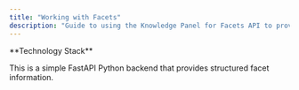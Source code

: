 ```yaml
---
title: "Working with Facets"
description: "Guide to using the Knowledge Panel for Facets API to provide structured data for categories, brands, and other facets in Open Food Facts"
---
```



<Cards>
<Card title="API Documentation" href="/docs/Knowledge-Panel/api-index" description="Complete API reference for facets knowledge panels" />
<Card title="GitHub Repository" href="https://github.com/openfoodfacts/facets-knowledge-panels" description="Contribute to the development of this FastAPI Python backend" />
</Cards>

<Callout type="info">
**Technology Stack**

This is a simple FastAPI Python backend that provides structured facet information.
</Callout>
